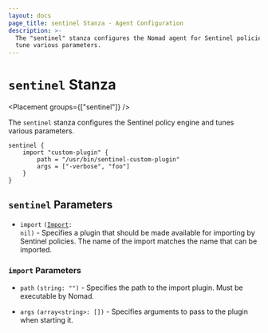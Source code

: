 ```yaml
---
layout: docs
page_title: sentinel Stanza - Agent Configuration
description: >-
  The "sentinel" stanza configures the Nomad agent for Sentinel policies and
  tune various parameters.
---
```


# `sentinel` Stanza

<Placement groups={["sentinel"]} />

The `sentinel` stanza configures the Sentinel policy engine and tunes various parameters.

```hcl
sentinel {
    import "custom-plugin" {
        path = "/usr/bin/sentinel-custom-plugin"
        args = ["-verbose", "foo"]
    }
}
```

## `sentinel` Parameters

- `import` <code>([Import](#import-parameters): nil)</code> -
  Specifies a plugin that should be made available for importing by Sentinel policies.
  The name of the import matches the name that can be imported.

### `import` Parameters

- `path` `(string: "")` - Specifies the path to the import plugin. Must be executable by Nomad.

- `args` `(array<string>: [])` - Specifies arguments to pass to the plugin when starting it.
